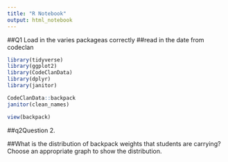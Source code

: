 ```yaml
---
title: "R Notebook"
output: html_notebook
---
```


##Q1 Load in the varies packageas correctly
##read in the date from codeclan
```r
library(tidyverse)
library(ggplot2)
library(CodeClanData)
library(dplyr)
library(janitor)
```

```r
CodeClanData::backpack
janitor(clean_names)
```

```r
view(backpack)
```

##q2Question 2.

##What is the distribution of backpack weights that students are carrying? Choose an appropriate graph to show the distribution.